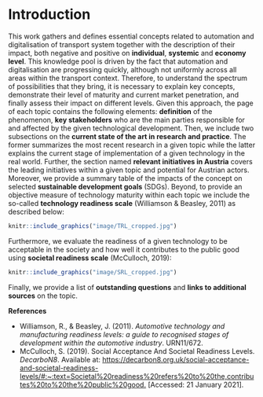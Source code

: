 # Introduction {#intro}

This work gathers and defines essential concepts related to automation and digitalisation of transport system together with the description of their impact, both negative and positive on **individual**, **systemic** and **economy level**. This knowledge pool is driven by the fact that automation and digitalisation are progressing quickly, although not uniformly across all areas within the transport context. Therefore, to understand the spectrum of possibilities that they bring, it is necessary to explain key concepts, demonstrate their level of maturity and current market penetration, and finally assess their impact on different levels. Given this approach, the page of each topic contains the following elements: **definition** of the phenomenon, 
**key stakeholders** who are the main parties responsible for and affected by the given technological development. Then, we include two subsections on the **current state of the art in research and practice**. The former summarizes the most recent research in a given topic while the latter explains the current stage of implementation of a given technology in the real world. Further, the section named **relevant initiatives in Austria** covers the leading initiatives within a given topic and potential for Austrian actors. Moreover, we provide a summary table of the impacts of the concept on selected **sustainable development goals** (SDGs). Beyond, to provide an objective measure of technology maturity within each topic we include the so-called **technology readiness scale** (Williamson & Beasley, 2011) as described below:<br/>

```r
knitr::include_graphics("image/TRL_cropped.jpg")
```

Furthermore, we evaluate the readiness of a given technology to be acceptable in the society and how well it contributes to the public good using **societal readiness scale** (McCulloch, 2019):

```r
knitr::include_graphics("image/SRL_cropped.jpg")
```

Finally, we provide a list of **outstanding questions** and **links to additional sources** on the topic.

**References** <br/>

- Williamson, R., & Beasley, J. (2011). *Automotive technology and manufacturing readiness levels: a guide to recognised stages of development within the automotive industry*. URN11/672.
- McCulloch, S. (2019). Social Acceptance And Societal Readiness Levels.  *DecarboN8*. Available at: <https://decarbon8.org.uk/social-acceptance-and-societal-readiness-levels/#:~:text=Societal%20readiness%20refers%20to%20the,contributes%20to%20the%20public%20good.> [Accessed: 21 January 2021].

